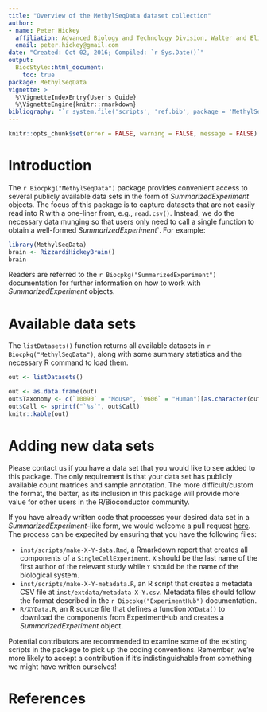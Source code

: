 ```yaml
---
title: "Overview of the MethylSeqData dataset collection"
author: 
- name: Peter Hickey
  affiliation: Advanced Biology and Technology Division, Walter and Eliza Hall Institute of Medical Research
  email: peter.hickey@gmail.com
date: "Created: Oct 02, 2016; Compiled: `r Sys.Date()`"
output:
  BiocStyle::html_document:
    toc: true
package: MethylSeqData
vignette: >
  %\VignetteIndexEntry{User's Guide}
  %\VignetteEngine{knitr::rmarkdown}
bibliography: "`r system.file('scripts', 'ref.bib', package = 'MethylSeqData')`"
---
```


```r
knitr::opts_chunk$set(error = FALSE, warning = FALSE, message = FALSE)
```

# Introduction

The `r Biocpkg("MethylSeqData")` package provides convenient access to several publicly available data sets in the form of *SummarizedExperiment* objects.
The focus of this package is to capture datasets that are not easily read into R with a one-liner from, e.g., `read.csv()`.
Instead, we do the necessary data munging so that users only need to call a single function to obtain a well-formed *SummarizedExperiment*`.
For example:

```r
library(MethylSeqData)
brain <- RizzardiHickeyBrain()
brain
```

Readers are referred to the `r Biocpkg("SummarizedExperiment")` documentation 
for further information on how to work with *SummarizedExperiment* objects.

# Available data sets

The `listDatasets()` function returns all available datasets in `r Biocpkg("MethylSeqData")`, along with some summary statistics and the necessary R command to load them.

```r
out <- listDatasets()
```

```r
out <- as.data.frame(out)
out$Taxonomy <- c(`10090` = "Mouse", `9606` = "Human")[as.character(out$Taxonomy)]
out$Call <- sprintf("`%s`", out$Call)
knitr::kable(out)
```

# Adding new data sets

Please contact us if you have a data set that you would like to see added to this package.
The only requirement is that your data set has publicly available count matrices and sample annotation.
The more difficult/custom the format, the better, as its inclusion in this package will provide more value for other users in the R/Bioconductor community.

If you have already written code that processes your desired data set in a *SummarizedExperiment*-like form, we would welcome a pull request [here](https://github.com/PeteHaitch/MethylSeqData).
The process can be expedited by ensuring that you have the following files:

- `inst/scripts/make-X-Y-data.Rmd`, a Rmarkdown report that creates all components of a `SingleCellExperiment`.
`X` should be the last name of the first author of the relevant study while `Y` should be the name of the biological system.
- `inst/scripts/make-X-Y-metadata.R`, an R script that creates a metadata CSV file at `inst/extdata/metadata-X-Y.csv`.
Metadata files should follow the format described in the `r Biocpkg("ExperimentHub")` documentation.
- `R/XYData.R`, an R source file that defines a function `XYData()` to download the components from ExperimentHub and creates a *SummarizedExperiment* object.

Potential contributors are recommended to examine some of the existing scripts in the package to pick up the coding conventions.
Remember, we're more likely to accept a contribution if it's indistinguishable from something we might have written ourselves!

# References
